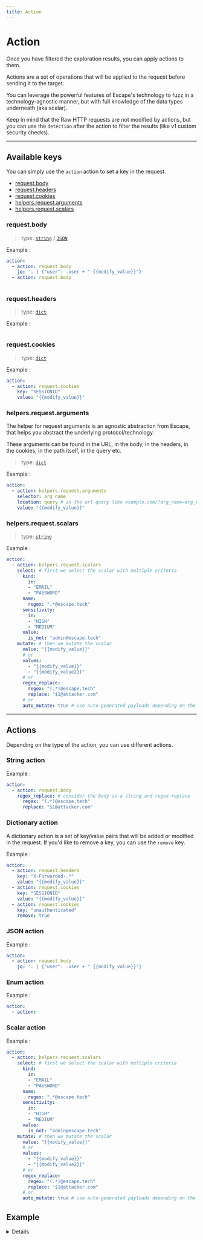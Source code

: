 ```yaml
---
title: Action
---
```


# Action

Once you have filtered the exploration results, you can apply actions to them.

Actions are a set of operations that will be applied to the request before sending it to the target.

You can leverage the powerful features of Escape's technology to fuzz in a technology-agnostic manner, but with full knowledge of the data types underneath (aka scalar).

Keep in mind that the Raw HTTP requests are not modified by actions, but you can use the `detection` after the action to filter the results (like v1 custom security checks).

---

## Available keys

You can simply use the `action` action to set a key in the request.

- [request.body](#requestbody)
- [request.headers](#requestheaders)
- [request.cookies](#requestcookies)
- [helpers.request.arguments](#helpersrequestarguments)
- [helpers.request.scalars](#helpersrequestscalars)

### request.body

> type: [`string`](#string-action) / [`JSON`](#json-action)

Example :
```yaml
action:
  - action: request.body
    jq: '. | {"user": .user + " {{modify_value}}"}'
  - action: request.body
    
```


### request.headers

> type: [`dict`](#dictionary-action)

Example :
```yaml

```


### request.cookies

> type: [`dict`](#dictionary-action)

Example :
```yaml
action:
  - action: request.cookies
    key: "SESSIONID"
    value: "{{modify_value}}"
```


### helpers.request.arguments

The helper for request arguments is an agnostic abstraction from Escape, that helps you abstract the underlying protocol/technology.

These arguments can be found in the URL, in the body, in the headers, in the cookies, in the path itself, in the query etc.

> type: [`dict`](#dictionary-action)

Example :
```yaml
action:
  - action: helpers.request.arguments
    selector: arg_name
    location: query # in the url query like example.com/?arg_name=arg_value
    value: "{{modify_value}}"
```


### helpers.request.scalars

> type: [`string`](#scalar-action)

Example :
```yaml
action:
  - action: helpers.request.scalars
    select: # first we select the scalar with multiple criteria
      kind:
        in:
        - "EMAIL"
        - "PASSWORD"
      name:
        regex: ".*@escape.tech"
      sensitivity:
        in:
        - "HIGH"
        - "MEDIUM"
      value:
        is_not: "admin@escape.tech"
    mutate: # then we mutate the scalar
      value: "{{modify_value}}"
      # or
      values:
        - "{{modify_value}}"
        - "{{modify_value2}}"
      # or
      regex_replace:
        regex: "(.*)@escape.tech"
        replace: "$1@attacker.com"
      # or
      auto_mutate: true # use auto-generated payloads depending on the scalar type
```

---

## Actions

Depending on the type of the action, you can use different actions.

### String action
Example :

```yaml
action:
  - action: request.body
    regex_replace: # consider the body as a string and regex replace
      regex: "(.*)@escape.tech"
      replace: "$1@attacker.com"
```


### Dictionary action

A dictionary action is a set of key/value pairs that will be added or modified in the request.
If you'd like to remove a key, you can use the `remove` key.

Example :

```yaml
action:
  - action: request.headers
    key: "X-Forwarded-.*"
    value: "{{modify_value}}"
  - action: request.cookies
    key: "SESSIONID"
    value: "{{modify_value}}"
  - action: request.cookies
    key: "unauthenticated"
    remove: true
```


### JSON action
Example :

```yaml
action:
  - action: request.body
    jq: '. | {"user": .user + " {{modify_value}}"}'
```


### Enum action
Example :

```yaml
action:
  - action:
```


### Scalar action
Example :

```yaml
action:
  - action: helpers.request.scalars
    select: # first we select the scalar with multiple criteria
      kind:
        in:
        - "EMAIL"
        - "PASSWORD"
      name:
        regex: ".*@escape.tech"
      sensitivity:
        in:
        - "HIGH"
        - "MEDIUM"
      value:
        is_not: "admin@escape.tech"
    mutate: # then we mutate the scalar
      value: "{{modify_value}}"
      # or
      values:
        - "{{modify_value}}"
        - "{{modify_value2}}"
      # or
      regex_replace:
        regex: "(.*)@escape.tech"
        replace: "$1@attacker.com"
      # or
      auto_mutate: true # use auto-generated payloads depending on the scalar type
```


## Example

<details>

```yaml
    detection:
      - detect: helpers.response.scalars
        name:
          # string matcher
          regex: ".*@escape.tech"

    action:
      - action: helpers.response.scalars.remove
        name:
          # string matcher
          regex: ".*@escape.tech"

      - action: request.headers
        key: "X-Forwarded-.*"
        value: "{{modify_value}}"

      - action: request.headers
        key: "X-Forwarded-For"
        value: "{{modify_value}}"

      - action: request.headers
        key: "X-Forwarded-For"
        regex_replace:
          regex: "{{regex}}"
          value: "$1{{modified_value}}"

      - action: request.headers
        key: "X-.*"
        remove: true

      - action: request.headers
        key: "X-Forwarded-For"
        value: "{{modify_value}}"
        add: true

      - action: request.body
        jq: '. | {"user": .user + " {{modify_value}}"}'

      - action: helpers.request.scalars
        select: # first we select the scalar with multiple criteria
          kind:
            in:
            - "EMAIL"
            - "PASSWORD"
          name:
            regex: ".*@escape.tech"
          sensitivity:
            in:
            - "HIGH"
            - "MEDIUM"
          value:
            is_not: "admin@escape.tech"
        mutate: # then we mutate the scalar
          value: "{{modify_value}}"
          # or
          values:
            - "{{modify_value}}"
            - "{{modify_value2}}"
          # or
          regex_replace:
            regex: "(.*)@escape.tech"
            replace: "$1@attacker.com"
          # or
          auto_mutate: true # use auto-generated payloads depending on the scalar type

      - action: request.body
        select:
          key: "user"

      - action: request.body
        key:
          # string matcher
          is: "Content-Type"
        value:
          # string matcher
          regex: "application/.*"


      - action: request.headers
        selector: Content-Type
        value: "{{modify_value}}"

      - action: helpers.request.scalars
        scalar: "EMAIL"
        value: "{{modify_value}}"

      - action: helpers.request.scalars
        scalar: "URL"
        auto_payloads: true

      - action: request.body
        jq: '. | {"user": .user + " {{modify_value}}"}'

      - action: helpers.request.arguments
        selector: arg_name
        value: "{{modify_value}}"
```
</details>